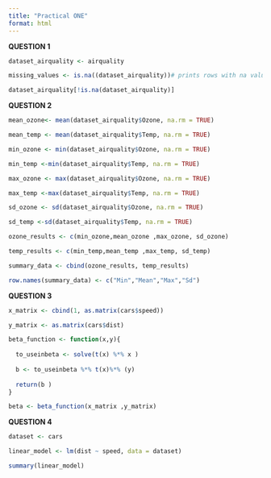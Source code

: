 ---
title: "Practical ONE"
format: html
---

**QUESTION 1**
```{r}
dataset_airquality <- airquality

missing_values <- is.na((dataset_airquality))# prints rows with na values

dataset_airquality[!is.na(dataset_airquality)]
``` 

**QUESTION 2**
```{r}

mean_ozone<- mean(dataset_airquality$Ozone, na.rm = TRUE)

mean_temp <- mean(dataset_airquality$Temp, na.rm = TRUE)

min_ozone <- min(dataset_airquality$Ozone, na.rm = TRUE)

min_temp <-min(dataset_airquality$Temp, na.rm = TRUE)

max_ozone <- max(dataset_airquality$Ozone, na.rm = TRUE)

max_temp <-max(dataset_airquality$Temp, na.rm = TRUE)

sd_ozone <- sd(dataset_airquality$Ozone, na.rm = TRUE)

sd_temp <-sd(dataset_airquality$Temp, na.rm = TRUE)

ozone_results <- c(min_ozone,mean_ozone ,max_ozone, sd_ozone)

temp_results <- c(min_temp,mean_temp ,max_temp, sd_temp)

summary_data <- cbind(ozone_results, temp_results)

row.names(summary_data) <- c("Min","Mean","Max","Sd")
```
**QUESTION 3**
```{r}
x_matrix <- cbind(1, as.matrix(cars$speed))

y_matrix <- as.matrix(cars$dist)

beta_function <- function(x,y){
  
  to_useinbeta <- solve(t(x) %*% x )
  
  b <- to_useinbeta %*% t(x)%*% (y)
  
  return(b )
}

beta <- beta_function(x_matrix ,y_matrix)

```

**QUESTION 4**
```{r}
dataset <- cars

linear_model <- lm(dist ~ speed, data = dataset)

summary(linear_model)

```

